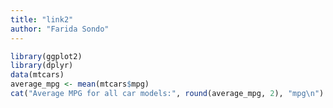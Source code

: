 ```yaml
---
title: "link2"
author: "Farida Sondo"
---
```

```r
library(ggplot2)
library(dplyr)
data(mtcars)
average_mpg <- mean(mtcars$mpg)
cat("Average MPG for all car models:", round(average_mpg, 2), "mpg\n")

```
